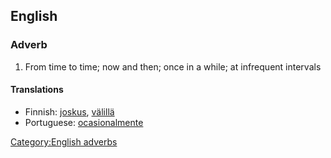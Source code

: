 ==English==
===Adverb===
#From time to time; now and then; once in a while; at infrequent intervals
[[Category:English adverbs]]
====Translations====
*Finnish: [[joskus]], [[välillä]]
*Portuguese: [[ocasionalmente]]